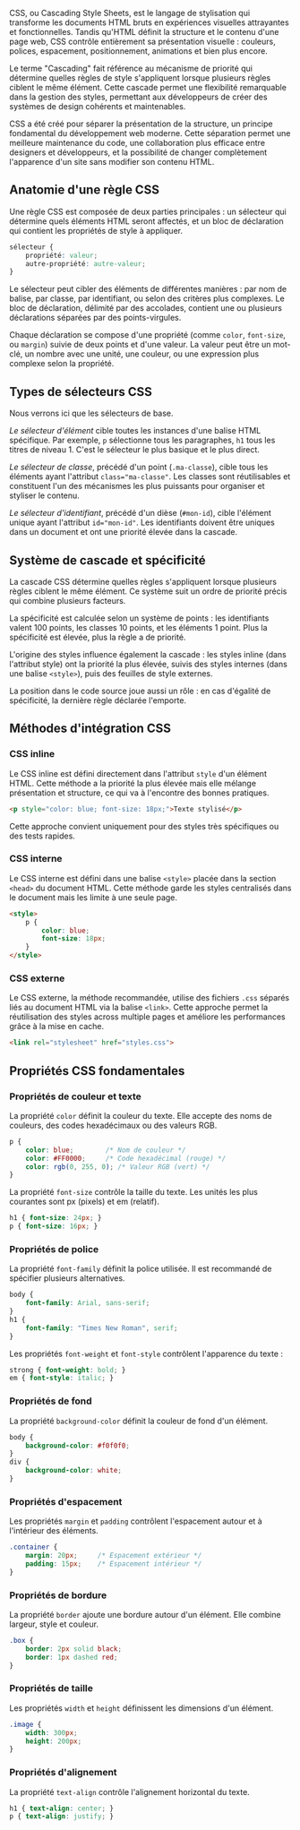 

CSS, ou Cascading Style Sheets, est le langage de stylisation qui transforme
les documents HTML bruts en expériences visuelles attrayantes et
fonctionnelles. Tandis qu'HTML définit la structure et le contenu d'une page
web, CSS contrôle entièrement sa présentation visuelle : couleurs, polices,
espacement, positionnement, animations et bien plus encore.

Le terme "Cascading" fait référence au mécanisme de priorité qui détermine
quelles règles de style s'appliquent lorsque plusieurs règles ciblent le même
élément. Cette cascade permet une flexibilité remarquable dans la gestion des
styles, permettant aux développeurs de créer des systèmes de design cohérents
et maintenables.

CSS a été créé pour séparer la présentation de la structure, un principe
fondamental du développement web moderne. Cette séparation permet une meilleure
maintenance du code, une collaboration plus efficace entre designers et
développeurs, et la possibilité de changer complètement l'apparence d'un site
sans modifier son contenu HTML.

## Anatomie d'une règle CSS

Une règle CSS est composée de deux parties principales : un sélecteur qui
détermine quels éléments HTML seront affectés, et un bloc de déclaration qui
contient les propriétés de style à appliquer.

```css
sélecteur {
    propriété: valeur;
    autre-propriété: autre-valeur;
}
```

Le sélecteur peut cibler des éléments de différentes manières : par nom de
balise, par classe, par identifiant, ou selon des critères plus complexes. Le
bloc de déclaration, délimité par des accolades, contient une ou plusieurs
déclarations séparées par des points-virgules.

Chaque déclaration se compose d'une propriété (comme `color`, `font-size`, ou
`margin`) suivie de deux points et d'une valeur. La valeur peut être un
mot-clé, un nombre avec une unité, une couleur, ou une expression plus complexe
selon la propriété.

## Types de sélecteurs CSS

Nous verrons ici que les sélecteurs de base. 

*Le sélecteur d'élément* cible toutes les instances d'une balise HTML spécifique.
Par exemple, `p` sélectionne tous les paragraphes, `h1` tous les titres de
niveau 1. C'est le sélecteur le plus basique et le plus direct.

*Le sélecteur de classe*, précédé d'un point (`.ma-classe`), cible tous les
éléments ayant l'attribut `class="ma-classe"`. Les classes sont réutilisables
et constituent l'un des mécanismes les plus puissants pour organiser et
styliser le contenu.

*Le sélecteur d'identifiant*, précédé d'un dièse (`#mon-id`), cible l'élément
unique ayant l'attribut `id="mon-id"`. Les identifiants doivent être uniques
dans un document et ont une priorité élevée dans la cascade.

## Système de cascade et spécificité

La cascade CSS détermine quelles règles s'appliquent lorsque plusieurs règles
ciblent le même élément. Ce système suit un ordre de priorité précis qui
combine plusieurs facteurs.

La spécificité est calculée selon un système de points : les identifiants
valent 100 points, les classes 10 points, et les éléments 1 point. Plus la
spécificité est élevée, plus la règle a de priorité.

L'origine des styles influence également la cascade : les styles inline (dans
l'attribut style) ont la priorité la plus élevée, suivis des styles internes
(dans une balise `<style>`), puis des feuilles de style externes.

La position dans le code source joue aussi un rôle : en cas d'égalité de
spécificité, la dernière règle déclarée l'emporte.

## Méthodes d'intégration CSS

### CSS inline

Le CSS inline est défini directement dans l'attribut `style` d'un élément HTML.
Cette méthode a la priorité la plus élevée mais elle mélange présentation et
structure, ce qui va à l'encontre des bonnes pratiques.

```html
<p style="color: blue; font-size: 18px;">Texte stylisé</p>
```

Cette approche convient uniquement pour des styles très spécifiques ou des
tests rapides.

### CSS interne

Le CSS interne est défini dans une balise `<style>` placée dans la section
`<head>` du document HTML. Cette méthode garde les styles centralisés dans le
document mais les limite à une seule page.

```html
<style>
    p {
        color: blue;
        font-size: 18px;
    }
</style>
```

### CSS externe

Le CSS externe, la méthode recommandée, utilise des fichiers `.css` séparés
liés au document HTML via la balise `<link>`. Cette approche permet la
réutilisation des styles across multiple pages et améliore les performances
grâce à la mise en cache.

```html
<link rel="stylesheet" href="styles.css">
```

## Propriétés CSS fondamentales

### Propriétés de couleur et texte

La propriété `color` définit la couleur du texte. Elle accepte des noms de couleurs, des codes hexadécimaux ou des valeurs RGB.

```css
p {
    color: blue;        /* Nom de couleur */
    color: #FF0000;     /* Code hexadécimal (rouge) */
    color: rgb(0, 255, 0); /* Valeur RGB (vert) */
}
```

La propriété `font-size` contrôle la taille du texte. Les unités les plus courantes sont px (pixels) et em (relatif).

```css
h1 { font-size: 24px; }
p { font-size: 16px; }
```

### Propriétés de police

La propriété `font-family` définit la police utilisée. Il est recommandé de spécifier plusieurs alternatives.

```css
body {
    font-family: Arial, sans-serif;
}
h1 {
    font-family: "Times New Roman", serif;
}
```

Les propriétés `font-weight` et `font-style` contrôlent l'apparence du texte :

```css
strong { font-weight: bold; }
em { font-style: italic; }
```

### Propriétés de fond

La propriété `background-color` définit la couleur de fond d'un élément.

```css
body {
    background-color: #f0f0f0;
}
div {
    background-color: white;
}
```

### Propriétés d'espacement

Les propriétés `margin` et `padding` contrôlent l'espacement autour et à l'intérieur des éléments.

```css
.container {
    margin: 20px;     /* Espacement extérieur */
    padding: 15px;    /* Espacement intérieur */
}
```

### Propriétés de bordure

La propriété `border` ajoute une bordure autour d'un élément. Elle combine largeur, style et couleur.

```css
.box {
    border: 2px solid black;
    border: 1px dashed red;
}
```

### Propriétés de taille

Les propriétés `width` et `height` définissent les dimensions d'un élément.

```css
.image {
    width: 300px;
    height: 200px;
}
```

### Propriétés d'alignement

La propriété `text-align` contrôle l'alignement horizontal du texte.

```css
h1 { text-align: center; }
p { text-align: justify; }
```
